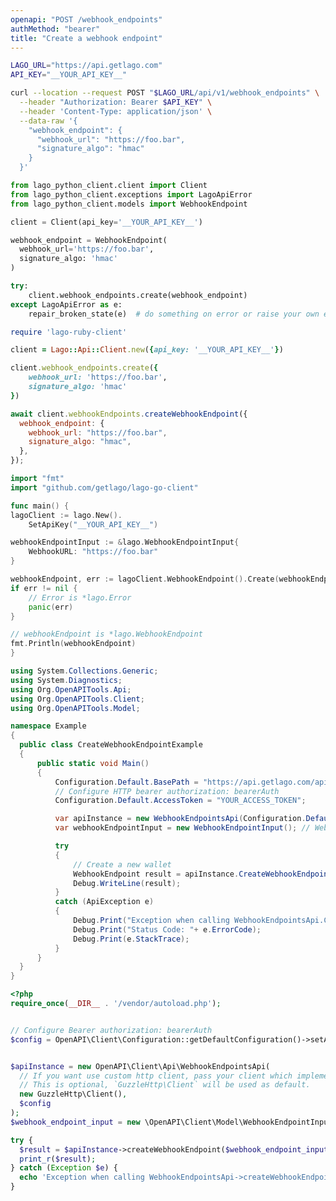 ```yaml
---
openapi: "POST /webhook_endpoints"
authMethod: "bearer"
title: "Create a webhook endpoint"
---
```


<RequestExample>

```bash cURL
LAGO_URL="https://api.getlago.com"
API_KEY="__YOUR_API_KEY__"

curl --location --request POST "$LAGO_URL/api/v1/webhook_endpoints" \
  --header "Authorization: Bearer $API_KEY" \
  --header 'Content-Type: application/json' \
  --data-raw '{
    "webhook_endpoint": {
      "webhook_url": "https://foo.bar",
      "signature_algo": "hmac"
    }
  }'
```

```python Python
from lago_python_client.client import Client
from lago_python_client.exceptions import LagoApiError
from lago_python_client.models import WebhookEndpoint

client = Client(api_key='__YOUR_API_KEY__')

webhook_endpoint = WebhookEndpoint(
  webhook_url='https://foo.bar',
  signature_algo: 'hmac'
)

try:
    client.webhook_endpoints.create(webhook_endpoint)
except LagoApiError as e:
    repair_broken_state(e)  # do something on error or raise your own exception
```

```ruby Ruby
require 'lago-ruby-client'

client = Lago::Api::Client.new({api_key: '__YOUR_API_KEY__'})

client.webhook_endpoints.create({
    webhook_url: 'https://foo.bar',
    signature_algo: 'hmac'
})
```

```js Javascript
await client.webhookEndpoints.createWebhookEndpoint({
  webhook_endpoint: {
    webhook_url: "https://foo.bar",
    signature_algo: "hmac",
  },
});
```

```go Go
import "fmt"
import "github.com/getlago/lago-go-client"

func main() {
lagoClient := lago.New().
    SetApiKey("__YOUR_API_KEY__")

webhookEndpointInput := &lago.WebhookEndpointInput{
    WebhookURL: "https://foo.bar"
}

webhookEndpoint, err := lagoClient.WebhookEndpoint().Create(webhookEndpointInput)
if err != nil {
    // Error is *lago.Error
    panic(err)
}

// webhookEndpoint is *lago.WebhookEndpoint
fmt.Println(webhookEndpoint)
}
```

```csharp C#
using System.Collections.Generic;
using System.Diagnostics;
using Org.OpenAPITools.Api;
using Org.OpenAPITools.Client;
using Org.OpenAPITools.Model;

namespace Example
{
  public class CreateWebhookEndpointExample
  {
      public static void Main()
      {
          Configuration.Default.BasePath = "https://api.getlago.com/api/v1";
          // Configure HTTP bearer authorization: bearerAuth
          Configuration.Default.AccessToken = "YOUR_ACCESS_TOKEN";

          var apiInstance = new WebhookEndpointsApi(Configuration.Default);
          var webhookEndpointInput = new WebhookEndpointInput(); // WebhookEndpointInput | WebhookEndpoint payload

          try
          {
              // Create a new wallet
              WebhookEndpoint result = apiInstance.CreateWebhookEndpoint(webhookEndpointInput);
              Debug.WriteLine(result);
          }
          catch (ApiException e)
          {
              Debug.Print("Exception when calling WebhookEndpointsApi.CreateWebhookEndpoint: " + e.Message );
              Debug.Print("Status Code: "+ e.ErrorCode);
              Debug.Print(e.StackTrace);
          }
      }
  }
}
```

```php PHP
<?php
require_once(__DIR__ . '/vendor/autoload.php');


// Configure Bearer authorization: bearerAuth
$config = OpenAPI\Client\Configuration::getDefaultConfiguration()->setAccessToken('YOUR_ACCESS_TOKEN');


$apiInstance = new OpenAPI\Client\Api\WebhookEndpointsApi(
  // If you want use custom http client, pass your client which implements `GuzzleHttp\ClientInterface`.
  // This is optional, `GuzzleHttp\Client` will be used as default.
  new GuzzleHttp\Client(),
  $config
);
$webhook_endpoint_input = new \OpenAPI\Client\Model\WebhookEndpointInput(); // \OpenAPI\Client\Model\WebhookEndpointInput | WebhookEndpoint payload

try {
  $result = $apiInstance->createWebhookEndpoint($webhook_endpoint_input);
  print_r($result);
} catch (Exception $e) {
  echo 'Exception when calling WebhookEndpointsApi->createWebhookEndpoint: ', $e->getMessage(), PHP_EOL;
}
```

</RequestExample>

